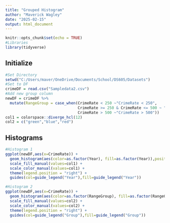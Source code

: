 ```yaml
---
title: "Grouped Histogram"
author: "Maverick Wagley"
date: "2025-02-15"
output: html_document
---
```


```r
knitr::opts_chunk$set(echo = TRUE)
#Libraries
library(tidyverse)
```

## Initialize
```r
#Set Directory
setwd("C:/Users/maver/OneDrive/Documents/School/DS605/Datasets")
#Set to DF
crimeDF = read.csv("Sampledata2.csv")
#Add new group column
newDF = crimeDF %>%
  mutate(RangeGroup = case_when(CrimeRate < 250 ~"CrimeRate < 250",
                                CrimeRate >= 250 & CrimeRate <= 500 ~ "250 <= CrimeRate <= 500", 
                                CrimeRate > 500 ~"CrimeRate > 500"))
col1 = colorspace::diverge_hcl(12)
col2 = c("green","blue","red")
```

## Histograms
```r
#Histogram 1
ggplot(newDF,aes(x=CrimeRate)) +
  geom_histogram(aes(color=as.factor(Year), fill=as.factor(Year)),position="dodge",alpha=0.5,bins=10)+ 
  scale_fill_manual(values=col1) +
  scale_color_manual(values=col1) +
  theme(legend.position = "right") + 
  guides(col=guide_legend("Year"),fill=guide_legend("Year"))

#Histogram 2
ggplot(newDF,aes(x=CrimeRate)) +
  geom_histogram(aes(color=as.factor(RangeGroup), fill=as.factor(RangeGroup)),position="dodge",alpha=0.5,bins=10)+
  scale_fill_manual(values=col2) +
  scale_color_manual(values=col2) +
  theme(legend.position = "right") + 
  guides(col=guide_legend("Group"),fill=guide_legend("Group"))

```
